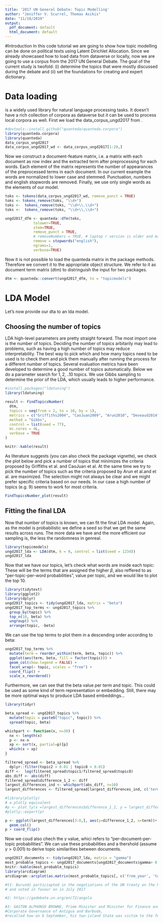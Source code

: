 ```yaml
---
title: '2017 UN General Debate: Topic Modelling'
author: "Jeniffer V. Scurrel, Thomas Asikis"
date: "11/18/2019"
output:
  pdf_document: default
  html_document: default
---
```


#Introduction
In this code tutorial we are going to show how topic modelling can be done on political texts using Latent Dirichlet Allocation.
Since we already showcased how to load data from dataverse or locally, now we are going to use a \texttt{quanteda} corpus from the 2017 UN General Debate.
The goal of the current study is twofold: (i) determine the topics that were mostly discussed during the debate and (ii) set the foundations for creating and expert dictionary.

# Data loading
\texttt{quanteda} is a widely used library for natural language processing tasks. 
It doesn't have a rich collection of corpora as dataverse but it can be used to process local corpora as well.
First we load the data_corpus_ungd2017 from \texttt{data_corpus_ungd201}.
```r
#devtools::install_github("quanteda/quanteda.corpora")
library(quanteda.corpora)
library(quanteda)
data_corpus_ungd2017
data_corpus_ungd2017_wd <- data_corpus_ungd2017[1:20,]
```
Now we construct a document-feature matrix, i.e. a matrix with each document as row index and the extracted term after preprocessing for each words. 
Each element of the matrix represents the number of appearances of the preprocessed terms in each document.
In our current example the words are normalized to lower case and stemmed.
Punctuation, numbers and english stopwords are removed.
Finally, we use only single words as the elements of our model.
```r
toks <- tokens(data_corpus_ungd2017_wd, remove_punct = TRUE)
toks <- tokens_remove(toks, "\\d+")
toks <-  tokens_remove(toks, "\\d+\\.\\d+")
toks <-  tokens_remove(toks, "\\d+\\,\\d+")

ungd2017_dfm <- quanteda::dfm(toks,
             tolower=TRUE,
             stem=TRUE,
             remove_punct = TRUE,
             # removeNumbers = TRUE, # laptop r version is older and may not support this
             remove = stopwords("english"),
             ngrams=1,
             verbose=TRUE)
```
Now it is not possible to load the quanteda matrix in the \texttt{topicmodels} package methods.
Therefore we convert it to the appropriate object structure. 
We refer to it as document term matrix (dtm) to distringuish the input for two packages.
```r
dtm <- quanteda::convert(ungd2017_dfm, to = "topicmodels")
```

# LDA Model
Let's now provide our dta to an lda model.

## Choosing the number of topics
LDA high-level parameters are pretty straight forward. 
The most import one is the number of topics. 
Deciding the number of topics arbitarily may lead to problems, such as having a high number of topics may reduce interpretability.
The best way to pick which and how many topics need to be used is to check them and pick them manually after running the process for a different number of topics.
Several evaluation metrics have been developed to determine a good number of topics automatically. 
Below we do a parameter search for $1,2,..10$ topics.
We use Gibbs sampling to determine the prior of the LDA, which usually leads to higher performance.
```r
#install.packages("ldatuning")
library(ldatuning)

result <- FindTopicsNumber(
  dtm,
  topics = seq(from = 2, to = 10, by = 1),
  metrics = c("Griffiths2004", "CaoJuan2009", "Arun2010", "Deveaud2014"),
  method = "Gibbs",
  control = list(seed = 77),
  mc.cores = 4L,
  verbose = TRUE
)

knitr::kable(result)
```
As literature suggests (you can also check the package vignette), we check the plot below and pick a number of topics that minimizes the criteria proposed by Griffiths et al. and CaoJuan et al.
At the same time we try to pick the number of topics such as the criteria proposed by Arun et al.and et al. are maximized.
The selection might not always be clear and we might prefer specific criteria based on our needs.
In our case a high number of topics (e.g. 9) seems to work for most criteria.
```r
FindTopicsNumber_plot(result)
```
## Fitting the final LDA
Now that number of topics is known, we can fit the final LDA model.
Again, as the model is probabilistic we define a seed so that we get the same results across runs. 
The more data we have and the more efficient our sampling is, the less the randomness in genreal.
```r
library(topicmodels)
ungd2017_lda <- LDA(dtm, k = 9, control = list(seed = 1234))
ungd2017_lda
```
Now that we have our topics, let's check what words are inside each topic:
These will be the terms that are assigned the higher $\beta$, also reffered to as "per-topic-per-word probabilities", value per topic, and we would like to plot the top 10.
```r
library(tidytext)
library(ggplot2)
library(dplyr)
ungd2017_topics <- tidy(ungd2017_lda, matrix = "beta")
ungd2017_top_terms <- ungd2017_topics %>%
  group_by(topic) %>%
  top_n(10, beta) %>%
  ungroup() %>%
  arrange(topic, -beta) 
```
We can use the top terms to plot them in a descending order according to beta:
```r
ungd2017_top_terms %>%
  mutate(term = reorder_within(term, beta, topic)) %>%
  ggplot(aes(term, beta, fill = factor(topic))) +
  geom_col(show.legend = FALSE) +
  facet_wrap(~ topic, scales = "free") +
  coord_flip() +
  scale_x_reordered()
```

Furthermore, we can see that the beta value per term and topic. 
This could be used as some kind of term representation or embedding.
Still, there may be more optimal ways to produce LDA based embeddings...

```r
library(tidyr)

beta_spread <- ungd2017_topics %>%
  mutate(topic = paste0("topic", topic)) %>%
  spread(topic, beta)

whichpart <- function(x, n=30) {
  nx <- length(x)
  p <- nx-n
  xp <- sort(x, partial=p)[p]
  which(x > xp)
}

filtered_spread <- beta_spread %>% 
  dplyr::filter(topic2 > 0.01 | topic8 > 0.01)
diff <-  log(filtered_spread$topic1/filtered_spread$topic8)
abs_diff <- abs(diff)
filtered_spread$difference_1_2 <- diff
largest_differences_ind <- whichpart(abs_diff, n=10)
largest_differences <- filtered_spread[largest_differences_ind, c('term', 'topic1', 'topic2', 'difference_1_2')]

#library(plotly)
# a plotly equivalent
#p <- plot_ly(x =largest_differences$difference_1_2, y = largest_differences$term, type = 'bar', orientation = 'h')
#plotly::export(p) 

p <- ggplot(largest_differences[3:8,], aes(y=difference_1_2, x=term))+
  geom_col()
p + coord_flip()
```
Now we coud also chech the $\gamma$ value, whici refers to "per-document-per-topic probabilities".
We can use these probabilities and a thershold (assume $\gamma > 0.001$) to derive topic similarities between documents.
```r
ungd2017_documents <- tidy(ungd2017_lda, matrix = "gamma")
most_probable_topics <- ungd2017_documents[ungd2017_documents$gamma> 0.001, ]
knitr::kable(most_probable_topics)
library(arcdiagram)
arcdiagram::arcplot(as.matrix(most_probable_topics[, c('from_year', 'to_year')]))
```

```r
#t1: Burundi particiapted in the negotiations of the UN treaty on the Prohibition of Nucelar Weapons
# and voted in favour on in July 2017

#2: https://gadebate.un.org/en/72/angola

#3: GASTON ALPHONSO BROWNE, Prime Minister and Minister for Finance and
#Corporate Governance of Antigua and Barbuda,
#recalled how on 6 September, his two‑island State was victim to the ferocity of Hurricane Irma.
```

